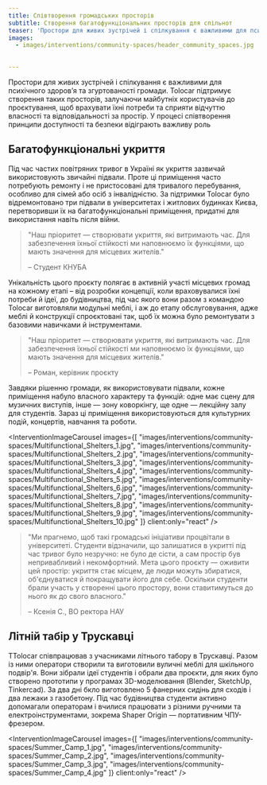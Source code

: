 ```yaml
---
title: Співтворення громадських просторів
subtitle: Створення багатофункціональних просторів для спільнот
teaser: 'Простори для живих зустрічей і спілкування є важливими для психічного здоров’я та згуртованості громади. Tolocar підтримує створення таких просторів, залучаючи майбутніх користувачів до проєктування, щоб врахувати їхні потреби та сприяти відчуттю власності та відповідальності за простір. У процесі співтворення принципи доступності та безпеки відіграють важливу роль.'
images:
  - images/interventions/community-spaces/header_community_spaces.jpg

  
---
```


Простори для живих зустрічей і спілкування є важливими для психічного здоров’я та згуртованості громади. Tolocar підтримує створення таких просторів, залучаючи майбутніх користувачів до проєктування, щоб врахувати їхні потреби та сприяти відчуттю власності та відповідальності за простір. У процесі співтворення принципи доступності та безпеки відіграють важливу роль

## Багатофункціональні укриття
Під час частих повітряних тривог в Україні як укриття зазвичай використовують звичайні підвали. Проте ці приміщення часто потребують ремонту і не пристосовані для тривалого перебування, особливо для сімей або осіб з інвалідністю. За підтримки Tolocar було відремонтовано три підвали в університетах і житлових будинках Києва, перетворивши їх на багатофункціональні приміщення, придатні для використання навіть після війни. 

> "Наш пріоритет — створювати укриття, які витримають час. Для забезпечення їхньої стійкості ми наповнюємо їх функціями, що мають значення для місцевих жителів."
> 
> – Студент КНУБА

Унікальність цього проєкту полягає в активній участі місцевих громад на кожному етапі – від розробки концепції, коли враховувалися їхні потреби й ідеї, до будівництва, під час якого вони разом з командою Tolocar виготовляли модульні меблі, і аж до етапу обслуговування, адже меблі й конструкції спроєктовані так, щоб їх можна було ремонтувати з базовими навичками й інструментами. 

> "Наш пріоритет — створювати укриття, які витримають час. Для забезпечення їхньої стійкості ми наповнюємо їх функціями, що мають значення для місцевих жителів."
> 
> – Роман, керівник проєкту

Завдяки рішенню громади, як використовувати підвали, кожне приміщення набуло власного характеру та функцій: одне має сцену для музичних виступів, інше — зону коворкінгу, ще одне — лекційну залу для студентів. Зараз ці приміщення використовуються для культурних подій, концертів, навчання та роботи.

<InterventionImageCarousel
  images={[
    "images/interventions/community-spaces/Multifunctional_Shelters_1.jpg",
    "images/interventions/community-spaces/Multifunctional_Shelters_2.jpg",
    "images/interventions/community-spaces/Multifunctional_Shelters_3.jpg",
    "images/interventions/community-spaces/Multifunctional_Shelters_4.jpg",
    "images/interventions/community-spaces/Multifunctional_Shelters_5.jpg",
    "images/interventions/community-spaces/Multifunctional_Shelters_6.jpg",
    "images/interventions/community-spaces/Multifunctional_Shelters_7.jpg",
    "images/interventions/community-spaces/Multifunctional_Shelters_8.jpg",
    "images/interventions/community-spaces/Multifunctional_Shelters_9.jpg",
    "images/interventions/community-spaces/Multifunctional_Shelters_10.jpg"
  ]}
  client:only="react"
/>


> "Ми прагнемо, щоб такі громадські ініціативи процвітали в університеті. Студенти відзначили, що залишатися в укритті під час тривог було незручно: не було де сісти, а сам простір був непривабливий і некомфортний. Мета цього проєкту — оживити цей простір: укриття стає місцем, де люди можуть збиратися, об'єднуватися й покращувати його для себе. Оскільки студенти брали участь у створенні цього простору, вони ставитимуться до нього як до свого власного."
> 
> – Ксенія С., ВО ректора НАУ 


## Літній табір у Трускавці
TTolocar співпрацював з учасниками літнього табору в Трускавці. Разом із ними оператори створили та виготовили вуличні меблі для шкільного подвір'я. Вони зібрали ідеї студентів і обрали два проєкти, для яких було створено прототипи у програмах 3D-моделювання (Blender, SketchUp, Tinkercad). За два дні бкло виготовлено 5 фанерних сидінь для сходів і два лежаки з газобетону. Під час будівництва студенти активно допомагали операторам і вчилися працювати з різними ручними та електроінструментами, зокрема Shaper Origin — портативним ЧПУ-фрезером.


<InterventionImageCarousel
  images={[
    "images/interventions/community-spaces/Summer_Camp_1.jpg",
    "images/interventions/community-spaces/Summer_Camp_2.jpg",
    "images/interventions/community-spaces/Summer_Camp_3.jpg",
    "images/interventions/community-spaces/Summer_Camp_4.jpg"
  ]}
  client:only="react"
/>

